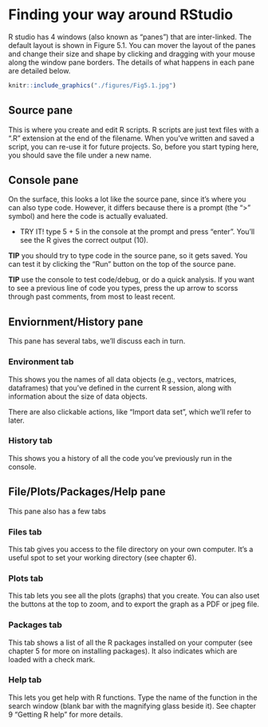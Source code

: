 # Finding your way around RStudio
 

R studio has 4 windows (also known as "panes") that are inter-linked. The default layout is shown in Figure 5.1. You can mover the layout of the panes and change their size and shape by clicking and dragging with your mouse along the window pane borders. The details of what happens in each pane are detailed below.

```r
knitr::include_graphics("./figures/Fig5.1.jpg")
```

## Source pane

This is where you create and edit R scripts. R scripts are just text files with a ".R" extension at the end of the filename. When you've written and saved a script, you can re-use it for future projects. So, before you start typing here, you should save the file under a new name. 

## Console pane

On the surface, this looks a lot like the source pane, since it's where you can also type code. However, it differs because there is a prompt (the ">" symbol) and here the code is actually evaluated.

- TRY IT! type 5 + 5 in the console at the prompt and press "enter". You'll see the R gives the correct output (10).

**TIP** you should try to type code in the source pane, so it gets saved. You can test it by clicking the "Run" button on the top of the source pane. 

**TIP** use the console to test code/debug, or do a quick analysis. If you want to see a previous line of code you types, press the up arrow to scorss through past comments, from most to least recent.

## Enviornment/History pane

This pane has several tabs, we'll discuss each in turn.

### Environment tab

This shows you the names of all data objects (e.g., vectors, matrices, dataframes) that you've defined in the current R session, along with information about the size of data objects. 

There are also clickable actions, like "Import data set", which we'll refer to later.

### History tab

This shows you a history of all the code you've previously run in the console. 

## File/Plots/Packages/Help pane

This pane also has a few tabs

### Files tab

This tab gives you access to the file directory on your own computer. It's a useful spot to set your working directory (see chapter 6).

### Plots tab

This tab lets you see all the plots (graphs) that you create. You can also uset the buttons at the top to zoom, and to export the graph as a PDF or jpeg file.

### Packages tab

This tab shows a list of all the R packages installed on your computer (see chapter 5 for more on installing packages). It also indicates which are loaded with a check mark.

### Help tab

This lets you get help with R functions. Type the name of the function in the search window (blank bar with the magnifying glass beside it). See chapter 9 "Getting R help" for more details.

